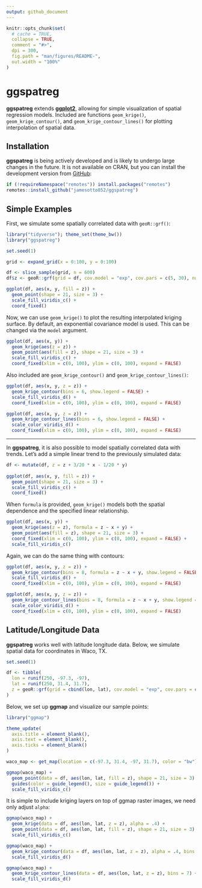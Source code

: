 ```yaml
---
output: github_document
---
```


<!-- README.md is generated from README.Rmd. Please edit that file -->

```r
knitr::opts_chunk$set(
  # cache = TRUE,
  collapse = TRUE,
  comment = "#>",
  dpi = 300,
  fig.path = "man/figures/README-",
  out.width = "100%"
)
```

# ggspatreg

<!-- badges: start -->
<!-- badges: end -->

**ggspatreg** extends [**ggplot2**](https://github.com/tidyverse/ggplot2), allowing for simple visualization of spatial regression models.
Included are functions `geom_krige()`, `geom_krige_contour()`, and `geom_krige_contour_lines()` 
for plotting interpolation of spatial data.


## Installation

**ggspatreg** is being actively developed and is likely to undergo large changes in the future.
It is not available on CRAN, but you can install the development version from [GitHub](https://github.com/):

``` r
if (!requireNamespace("remotes")) install.packages("remotes")
remotes::install_github("jamesotto852/ggspatreg")
```

## Simple Examples

First, we simulate some spatially correlated data with `geoR::grf()`:
```r
library("tidyverse"); theme_set(theme_bw())
library("ggspatreg")

set.seed(1)

grid <- expand_grid(x = 0:100, y = 0:100) 

df <- slice_sample(grid, n = 600) 
df$z <- geoR::grf(grid = df, cov.model = "exp", cov.pars = c(5, 30), nugget = 1)$data

ggplot(df, aes(x, y, fill = z)) +
  geom_point(shape = 21, size = 3) +
  scale_fill_viridis_c() +
  coord_fixed()
```

Now, we can use `geom_krige()` to plot the resulting interpolated kriging surface.
By default, an exponential covariance model is used.
This can be changed via the `model` argument.
```r
ggplot(df, aes(x, y)) +
  geom_krige(aes(z = z)) +
  geom_point(aes(fill = z), shape = 21, size = 3) +
  scale_fill_viridis_c() +
  coord_fixed(xlim = c(0, 100), ylim = c(0, 100), expand = FALSE)
```

Also included are `geom_krige_contour()` and `geom_krige_contour_lines()`:
```r
ggplot(df, aes(x, y, z = z)) +
  geom_krige_contour(bins = 6, show.legend = FALSE) +
  scale_fill_viridis_d() +
  coord_fixed(xlim = c(0, 100), ylim = c(0, 100), expand = FALSE)

ggplot(df, aes(x, y, z = z)) +
  geom_krige_contour_lines(bins = 6, show.legend = FALSE) +
  scale_color_viridis_d() +
  coord_fixed(xlim = c(0, 100), ylim = c(0, 100), expand = FALSE)
```

***

In **ggspatreg**, it is also possible to model spatially correlated data with trends.
Let's add a simple linear trend to the previously simulated data:
```r
df <- mutate(df, z = z + 3/20 * x - 1/20 * y)
  
ggplot(df, aes(x, y, fill = z)) +
  geom_point(shape = 21, size = 3) +
  scale_fill_viridis_c() +
  coord_fixed()
```

When `formula` is provided, `geom_krige()` models both the spatial dependence and the specified linear relationship.
```r
ggplot(df, aes(x, y)) +
  geom_krige(aes(z = z), formula = z ~ x + y) +
  geom_point(aes(fill = z), shape = 21, size = 3) +
  coord_fixed(xlim = c(0, 100), ylim = c(0, 100), expand = FALSE) +
  scale_fill_viridis_c()
```

Again, we can do the same thing with contours:
```r
ggplot(df, aes(x, y, z = z)) +
  geom_krige_contour(bins = 8, formula = z ~ x + y, show.legend = FALSE) +
  scale_fill_viridis_d() +
  coord_fixed(xlim = c(0, 100), ylim = c(0, 100), expand = FALSE)

ggplot(df, aes(x, y, z = z)) +
  geom_krige_contour_lines(bins = 8, formula = z ~ x + y, show.legend = FALSE) +
  scale_color_viridis_d() +
  coord_fixed(xlim = c(0, 100), ylim = c(0, 100), expand = FALSE)
```

## Latitude/Longitude Data

**ggspatreg** works well with latitude longitude data.
Below, we simulate spatial data for coordinates in Waco, TX.

```r
set.seed(1)

df <- tibble(
  lon = runif(250, -97.3, -97),
  lat = runif(250, 31.4, 31.7),
  z = geoR::grf(grid = cbind(lon, lat), cov.model = "exp", cov.pars = c(3, .1), nugget = 1)$data
) 
```

Below, we set up **ggmap** and visualize our sample points:
```r
library("ggmap")

theme_update(
  axis.title = element_blank(),
  axis.text = element_blank(),
  axis.ticks = element_blank() 
)

waco_map <- get_map(location = c(-97.3, 31.4, -97, 31.7), color = "bw")

ggmap(waco_map) +
  geom_point(data = df, aes(lon, lat, fill = z), shape = 21, size = 3) +
  guides(color = guide_legend(), size = guide_legend()) +
  scale_fill_viridis_c()
```

It is simple to include kriging layers on top of ggmap raster images, we need only adjust `alpha`:
```r
ggmap(waco_map) +
  geom_krige(data = df, aes(lon, lat, z = z), alpha = .4) +
  geom_point(data = df, aes(lon, lat, fill = z), shape = 21, size = 3) +
  scale_fill_viridis_c()

ggmap(waco_map) +
  geom_krige_contour(data = df, aes(lon, lat, z = z), alpha = .4, bins = 7) +
  scale_fill_viridis_d()

ggmap(waco_map) +
  geom_krige_contour_lines(data = df, aes(lon, lat, z = z), bins = 7) +
  scale_fill_viridis_d()
```


